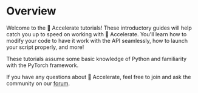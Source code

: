 <!--Copyright 2022 The HuggingFace Team. All rights reserved.

Licensed under the Apache License, Version 2.0 (the "License"); you may not use this file except in compliance with
the License. You may obtain a copy of the License at

http://www.apache.org/licenses/LICENSE-2.0

Unless required by applicable law or agreed to in writing, software distributed under the License is distributed on
an "AS IS" BASIS, WITHOUT WARRANTIES OR CONDITIONS OF ANY KIND, either express or implied. See the License for the
specific language governing permissions and limitations under the License.
-->

# Overview

Welcome to the 🤗 Accelerate tutorials! These introductory guides will help catch you up to speed on working with 🤗 Accelerate.
You'll learn how to modify your code to have it work with the API seamlessly, how to launch your script properly,
and more!

These tutorials assume some basic knowledge of Python and familiarity with the PyTorch framework.

If you have any questions about 🤗 Accelerate, feel free to join and ask the community on our [forum](https://discuss.huggingface.co/c/accelerate/18).